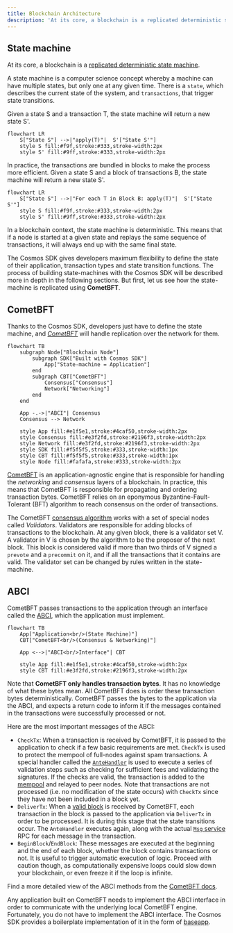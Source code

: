 ```yaml
---
title: Blockchain Architecture
description: 'At its core, a blockchain is a replicated deterministic state machine.'
---
```


## State machine

At its core, a blockchain is a [replicated deterministic state machine](https://en.wikipedia.org/wiki/State_machine_replication).

A state machine is a computer science concept whereby a machine can have multiple states, but only one at any given time. There is a `state`, which describes the current state of the system, and `transactions`, that trigger state transitions.

Given a state S and a transaction T, the state machine will return a new state S'.

```mermaid expandable
flowchart LR
    S["State S"] -->|"apply(T)"|  S'["State S'"]
    style S fill:#f9f,stroke:#333,stroke-width:2px
    style S' fill:#9ff,stroke:#333,stroke-width:2px
```

In practice, the transactions are bundled in blocks to make the process more efficient. Given a state S and a block of transactions B, the state machine will return a new state S'.

```mermaid expandable
flowchart LR
    S["State S"] -->|"For each T in Block B: apply(T)"|  S'["State S'"]
    style S fill:#f9f,stroke:#333,stroke-width:2px
    style S' fill:#9ff,stroke:#333,stroke-width:2px
```

In a blockchain context, the state machine is deterministic. This means that if a node is started at a given state and replays the same sequence of transactions, it will always end up with the same final state.

The Cosmos SDK gives developers maximum flexibility to define the state of their application, transaction types and state transition functions. The process of building state-machines with the Cosmos SDK will be described more in depth in the following sections. But first, let us see how the state-machine is replicated using **CometBFT**.

## CometBFT

Thanks to the Cosmos SDK, developers just have to define the state machine, and [*CometBFT*](https://docs.cometbft.com/v0.37/introduction/what-is-cometbft) will handle replication over the network for them.

```mermaid expandable
flowchart TB
    subgraph Node["Blockchain Node"]
        subgraph SDK["Built with Cosmos SDK"]
            App["State-machine = Application"]
        end
        subgraph CBT["CometBFT"]
            Consensus["Consensus"]
            Network["Networking"]
        end
    end

    App -.->|"ABCI"| Consensus
    Consensus --> Network

    style App fill:#e1f5e1,stroke:#4caf50,stroke-width:2px
    style Consensus fill:#e3f2fd,stroke:#2196f3,stroke-width:2px
    style Network fill:#e3f2fd,stroke:#2196f3,stroke-width:2px
    style SDK fill:#f5f5f5,stroke:#333,stroke-width:1px
    style CBT fill:#f5f5f5,stroke:#333,stroke-width:1px
    style Node fill:#fafafa,stroke:#333,stroke-width:2px
```

[CometBFT](https://docs.cometbft.com/v0.37/introduction/what-is-cometbft) is an application-agnostic engine that is responsible for handling the *networking* and *consensus* layers of a blockchain. In practice, this means that CometBFT is responsible for propagating and ordering transaction bytes. CometBFT relies on an eponymous Byzantine-Fault-Tolerant (BFT) algorithm to reach consensus on the order of transactions.

The CometBFT [consensus algorithm](https://docs.cometbft.com/v0.37/introduction/what-is-cometbft#consensus-overview) works with a set of special nodes called *Validators*. Validators are responsible for adding blocks of transactions to the blockchain. At any given block, there is a validator set V. A validator in V is chosen by the algorithm to be the proposer of the next block. This block is considered valid if more than two thirds of V signed a `prevote` and a `precommit` on it, and if all the transactions that it contains are valid. The validator set can be changed by rules written in the state-machine.

## ABCI

CometBFT passes transactions to the application through an interface called the [ABCI](https://docs.cometbft.com/v0.37/spec/abci/), which the application must implement.

```mermaid expandable
flowchart TB
    App["Application<br/>(State Machine)"]
    CBT["CometBFT<br/>(Consensus & Networking)"]

    App <-->|"ABCI<br/>Interface"| CBT

    style App fill:#e1f5e1,stroke:#4caf50,stroke-width:2px
    style CBT fill:#e3f2fd,stroke:#2196f3,stroke-width:2px
```

Note that **CometBFT only handles transaction bytes**. It has no knowledge of what these bytes mean. All CometBFT does is order these transaction bytes deterministically. CometBFT passes the bytes to the application via the ABCI, and expects a return code to inform it if the messages contained in the transactions were successfully processed or not.

Here are the most important messages of the ABCI:

* `CheckTx`: When a transaction is received by CometBFT, it is passed to the application to check if a few basic requirements are met. `CheckTx` is used to protect the mempool of full-nodes against spam transactions. A special handler called the [`AnteHandler`](/docs/sdk/next/beginner/gas-fees#antehandler) is used to execute a series of validation steps such as checking for sufficient fees and validating the signatures. If the checks are valid, the transaction is added to the [mempool](https://docs.cometbft.com/v0.37/spec/p2p/legacy-docs/messages/mempool) and relayed to peer nodes. Note that transactions are not processed (i.e. no modification of the state occurs) with `CheckTx` since they have not been included in a block yet.
* `DeliverTx`: When a [valid block](https://docs.cometbft.com/v0.37/spec/core/data_structures#block) is received by CometBFT, each transaction in the block is passed to the application via `DeliverTx` in order to be processed. It is during this stage that the state transitions occur. The `AnteHandler` executes again, along with the actual [`Msg` service](/docs/sdk/next//build/building-modules/msg-services) RPC for each message in the transaction.
* `BeginBlock`/`EndBlock`: These messages are executed at the beginning and the end of each block, whether the block contains transactions or not. It is useful to trigger automatic execution of logic. Proceed with caution though, as computationally expensive loops could slow down your blockchain, or even freeze it if the loop is infinite.

Find a more detailed view of the ABCI methods from the [CometBFT docs](https://docs.cometbft.com/v0.37/spec/abci/).

Any application built on CometBFT needs to implement the ABCI interface in order to communicate with the underlying local CometBFT engine. Fortunately, you do not have to implement the ABCI interface. The Cosmos SDK provides a boilerplate implementation of it in the form of [baseapp](/docs/sdk/next/sdk-design#baseapp).
